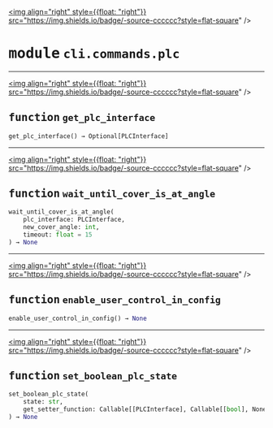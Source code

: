 <!-- markdownlint-disable -->

<a href="https://github.com/tum-esm/pyr/tree/main/packages/packages/cli/commands/plc.py#L0"><img align="right" style={{float: "right"}} src="https://img.shields.io/badge/-source-cccccc?style=flat-square" /></a>

# <kbd>module</kbd> `cli.commands.plc`





---

<a href="https://github.com/tum-esm/pyr/tree/main/packages/packages/cli/commands/plc.py#L22"><img align="right" style={{float: "right"}} src="https://img.shields.io/badge/-source-cccccc?style=flat-square" /></a>

## <kbd>function</kbd> `get_plc_interface`

```python
get_plc_interface() → Optional[PLCInterface]
```






---

<a href="https://github.com/tum-esm/pyr/tree/main/packages/packages/cli/commands/plc.py#L71"><img align="right" style={{float: "right"}} src="https://img.shields.io/badge/-source-cccccc?style=flat-square" /></a>

## <kbd>function</kbd> `wait_until_cover_is_at_angle`

```python
wait_until_cover_is_at_angle(
    plc_interface: PLCInterface,
    new_cover_angle: int,
    timeout: float = 15
) → None
```






---

<a href="https://github.com/tum-esm/pyr/tree/main/packages/packages/core/utils/with_filelock.py#L117"><img align="right" style={{float: "right"}} src="https://img.shields.io/badge/-source-cccccc?style=flat-square" /></a>

## <kbd>function</kbd> `enable_user_control_in_config`

```python
enable_user_control_in_config() → None
```






---

<a href="https://github.com/tum-esm/pyr/tree/main/packages/packages/cli/commands/plc.py#L146"><img align="right" style={{float: "right"}} src="https://img.shields.io/badge/-source-cccccc?style=flat-square" /></a>

## <kbd>function</kbd> `set_boolean_plc_state`

```python
set_boolean_plc_state(
    state: str,
    get_setter_function: Callable[[PLCInterface], Callable[[bool], NoneType]]
) → None
```






